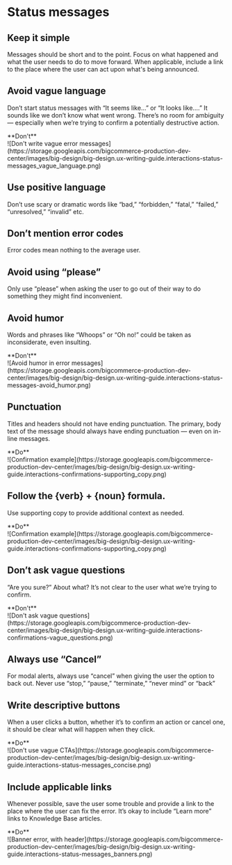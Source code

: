 
# Status messages

## Keep it simple

Messages should be short and to the point. Focus on what happened and what the user needs to do to move forward. When applicable, include a link to the place where the user can act upon what's being announced.

## Avoid vague language

Don’t start status messages with “It seems like…” or “It looks like….” It sounds like we don’t know what went wrong. There’s no room for ambiguity — especially when we’re trying to confirm a potentially destructive action.

<Donts>
<div class="hidden">
**Don't**
</div>
<div className="flex items-center justify-center">
![Don't write vague error messages](https://storage.googleapis.com/bigcommerce-production-dev-center/images/big-design/big-design.ux-writing-guide.interactions-status-messages_vague_language.png)
</div>
</Donts>

## Use positive language

Don’t use scary or dramatic words like “bad,” “forbidden,” “fatal,” “failed,” “unresolved,” “invalid” etc.

## Don’t mention error codes

Error codes mean nothing to the average user.

## Avoid using “please”

Only use “please” when asking the user to go out of their way to do something they might find inconvenient.

## Avoid humor

Words and phrases like “Whoops” or “Oh no!” could be taken as inconsiderate, even insulting.

<Donts>
<div class="hidden">
**Don't**
</div>
<div className="flex items-center justify-center">
![Avoid humor in error messages](https://storage.googleapis.com/bigcommerce-production-dev-center/images/big-design/big-design.ux-writing-guide.interactions-status-messages-avoid_humor.png)
</div>
</Donts>

## Punctuation

Titles and headers should not have ending punctuation. The primary, body text of the message should always have ending punctuation — even on in-line messages.

<Dos>
<div class="hidden">
**Do**
</div>
<div className="flex items-center justify-center">
![Confirmation example](https://storage.googleapis.com/bigcommerce-production-dev-center/images/big-design/big-design.ux-writing-guide.interactions-confirmations-supporting_copy.png)
</div>
</Dos>

## Follow the &#123;verb&#125; + &#123;noun&#125; formula.

Use supporting copy to provide additional context as needed.

<Dos>
<div class="hidden">
**Do**
</div>
<div className="flex items-center justify-center">
![Confirmation example](https://storage.googleapis.com/bigcommerce-production-dev-center/images/big-design/big-design.ux-writing-guide.interactions-confirmations-supporting_copy.png)
</div>
</Dos>

## Don’t ask vague questions

“Are you sure?” About what? It’s not clear to the user what we’re trying to confirm.

<Donts>
<div class="hidden">
**Don't**
</div>
<div className="flex items-center justify-center">
![Don't ask vague questions](https://storage.googleapis.com/bigcommerce-production-dev-center/images/big-design/big-design.ux-writing-guide.interactions-confirmations-vague_questions.png)
</div>
</Donts>

## Always use “Cancel”

For modal alerts, always use “cancel” when giving the user the option to back out. Never use “stop,” “pause,” “terminate,” “never mind” or “back” 

## Write descriptive buttons

When a user clicks a button, whether it’s to confirm an action or cancel one, it should be clear what will happen when they click.

<Dos>
<div class="hidden">
**Do**
</div>
<div className="flex items-center justify-center">
![Don't use vague CTAs](https://storage.googleapis.com/bigcommerce-production-dev-center/images/big-design/big-design.ux-writing-guide.interactions-status-messages_concise.png)
</div>
</Dos>

## Include applicable links

Whenever possible, save the user some trouble and provide a link to the place where the user can fix the error. It’s okay to include “Learn more” links to Knowledge Base articles.

<Dos>
<div class="hidden">
**Do**
</div>
<div className="flex items-center justify-center">
![Banner error, with header](https://storage.googleapis.com/bigcommerce-production-dev-center/images/big-design/big-design.ux-writing-guide.interactions-status-messages_banners.png)
</div>
</Dos>






